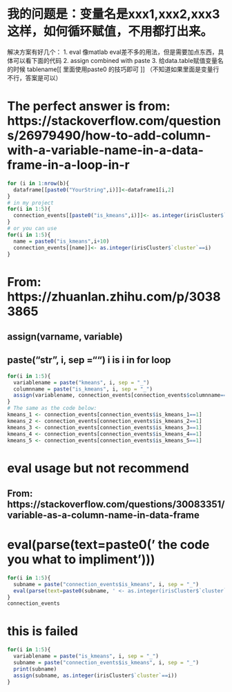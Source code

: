 # 我的问题是：变量名是xxx1,xxx2,xxx3这样，如何循环赋值，不用都打出来。
解决方案有好几个：
1. eval 像matlab eval差不多的用法，但是需要加点东西，具体可以看下面的代码
2. assign combined with paste
3. 给data.table赋值变量名的时候 tablename[[ 里面使用paste0 的技巧即可 ]] （不知道如果里面是变量行不行，答案是可以）


# The perfect answer is from: https://stackoverflow.com/questions/26979490/how-to-add-column-with-a-variable-name-in-a-data-frame-in-a-loop-in-r
```r
for (i in 1:nrow(b){
  dataframe[[paste0("YourString",i)]]<-dataframe1[i,2]
}
# in my project
for(i in 1:5){
  connection_events[[paste0("is_kmeans",i)]]<- as.integer(irisCluster$`cluster`==i)
}
# or you can use
for(i in 1:5){
  name = paste0("is_kmeans",i+10)
  connection_events[[name]]<- as.integer(irisCluster$`cluster`==i)
}
```

# From: https://zhuanlan.zhihu.com/p/30383865
## assign(varname, variable) 
## paste("str", i, sep ="") i is i in for loop
```r
for(i in 1:5){
  variablename = paste("kmeans", i, sep = "_")
  columnname = paste("is_kmeans", i, sep = "_")
  assign(variablename, connection_events[connection_events$columnname==1])
}
# The same as the code below:
kmeans_1 <- connection_events[connection_events$is_kmeans_1==1]
kmeans_2 <- connection_events[connection_events$is_kmeans_2==1]
kmeans_3 <- connection_events[connection_events$is_kmeans_3==1]
kmeans_4 <- connection_events[connection_events$is_kmeans_4==1]
kmeans_5 <- connection_events[connection_events$is_kmeans_5==1]
```
# eval usage but not recommend
## From: https://stackoverflow.com/questions/30083351/variable-as-a-column-name-in-data-frame
# eval(parse(text=paste0(' the code you what to impliment')))
```r

for(i in 1:5){
  subname = paste("connection_events$is_kmeans", i, sep = "_")
  eval(parse(text=paste0(subname, ' <- as.integer(irisCluster$`cluster`==1)')))
}
connection_events
```

# this is failed
```r
for(i in 1:5){
  variablename = paste("is_kmeans", i, sep = "_")
  subname = paste("connection_events$is_kmeans", i, sep = "_")
  print(subname)
  assign(subname, as.integer(irisCluster$`cluster`==i))
}
```

